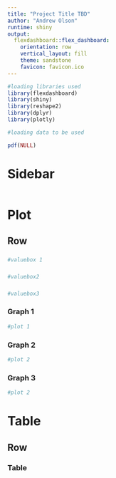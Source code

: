 ```yaml
---
title: "Project Title TBD"
author: "Andrew Olson"
runtime: shiny
output: 
  flexdashboard::flex_dashboard:
    orientation: row
    vertical_layout: fill
    theme: sandstone
    favicon: favicon.ico
---
```


```r
#loading libraries used
library(flexdashboard)
library(shiny)
library(reshape2)
library(dplyr)
library(plotly)

#loading data to be used

pdf(NULL)

```

Sidebar {.sidebar}
=====================================

```r

```

Plot
=====================================

Row 
-------------------------------------

### 

```r
#valuebox 1
```


###

```r
#valuebox2
```

### 

```r
#valuebox3
```

### Graph 1

```r
#plot 1
```

### Graph 2

```r
#plot 2
```

### Graph 3

```r
#plot 2
```

Table
=====================================

Row 
-------------------------------------

### Table 

```r

```
